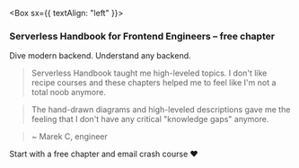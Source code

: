 
<Box sx={{ textAlign: "left" }}>

### Serverless Handbook for Frontend Engineers – free chapter

Dive modern backend. Understand any backend.

> Serverless Handbook taught me high-leveled topics. I don't like recipe courses and these chapters helped me to feel like I'm not a total noob anymore.

> The hand-drawn diagrams and high-leveled descriptions gave me the feeling that I don't have any critical "knowledge gaps" anymore.

> ~ Marek C, engineer

Start with a free chapter and email crash course ❤️

</Box>
